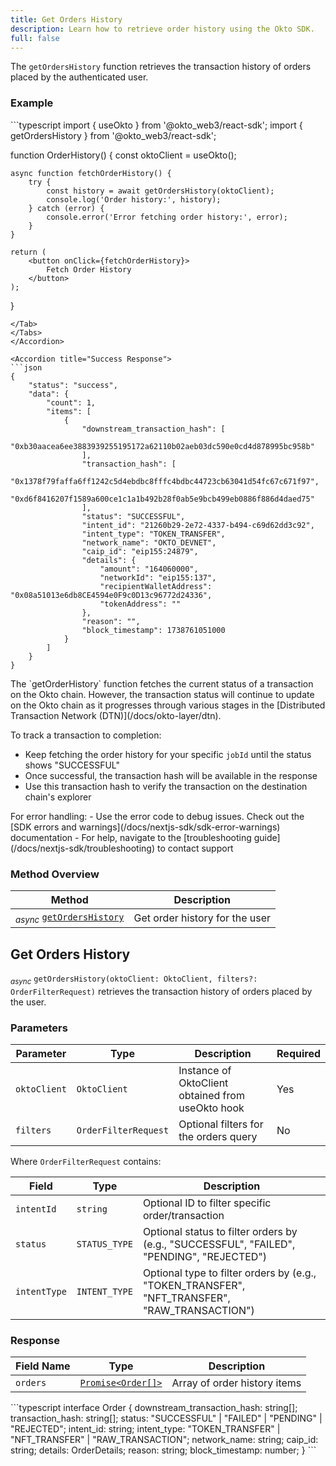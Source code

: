 ```yaml
---
title: Get Orders History
description: Learn how to retrieve order history using the Okto SDK.
full: false
---
```



The `getOrdersHistory` function retrieves the transaction history of orders placed by the authenticated user.

<ChainSupportStatus 
/>

### Example

<Accordions defaultValue="Usage">
<Accordion title="Usage">
<Tabs items={['TypeScript']}>
<Tab value="TypeScript">
```typescript
import { useOkto } from '@okto_web3/react-sdk';
import { getOrdersHistory } from '@okto_web3/react-sdk';

function OrderHistory() {
    const oktoClient = useOkto();

    async function fetchOrderHistory() {
        try {
            const history = await getOrdersHistory(oktoClient);
            console.log('Order history:', history);
        } catch (error) {
            console.error('Error fetching order history:', error);
        }
    }

    return (
        <button onClick={fetchOrderHistory}>
            Fetch Order History
        </button>
    );
}
```
</Tab>
</Tabs>
</Accordion>

<Accordion title="Success Response">
```json
{
    "status": "success",
    "data": {
        "count": 1,
        "items": [
            {
                "downstream_transaction_hash": [
                    "0xb30aacea6ee3883939255195172a62110b02aeb03dc590e0cd4d878995bc958b"
                ],
                "transaction_hash": [
                    "0x1378f79faffa6ff1242c5d4ebdbc8fffc4bdbc44723cb63041d54fc67c671f97",
                    "0xd6f8416207f1589a600ce1c1a1b492b28f0ab5e9bcb499eb0886f886d4daed75"
                ],
                "status": "SUCCESSFUL",
                "intent_id": "21260b29-2e72-4337-b494-c69d62dd3c92",
                "intent_type": "TOKEN_TRANSFER",
                "network_name": "OKTO_DEVNET",
                "caip_id": "eip155:24879",
                "details": {
                    "amount": "164060000",
                    "networkId": "eip155:137",
                    "recipientWalletAddress": "0x08a51013e6db8CE4594e0F9c0D13c96772d24336",
                    "tokenAddress": ""
                },
                "reason": "",
                "block_timestamp": 1738761051000
            }
        ]
    }
}
```
</Accordion>
</Accordions>

<Callout title="Important: Transaction Lifecycle">
The `getOrderHistory` function fetches the current status of a transaction on the Okto chain. However, the transaction status will continue to update on the Okto chain as it progresses through various stages in the [Distributed Transaction Network (DTN)](/docs/okto-layer/dtn).

To track a transaction to completion:
- Keep fetching the order history for your specific `jobId` until the status shows "SUCCESSFUL"
- Once successful, the transaction hash will be available in the response
- Use this transaction hash to verify the transaction on the destination chain's explorer
</Callout>

<Callout title="Note" type="info">
For error handling:
- Use the error code to debug issues. Check out the [SDK errors and warnings](/docs/nextjs-sdk/sdk-error-warnings) documentation
- For help, navigate to the [troubleshooting guide](/docs/nextjs-sdk/troubleshooting) to contact support
</Callout>

### Method Overview

| Method | Description |
|---------|-------------|
| <sub><i>async</i></sub> [`getOrdersHistory`](#get-orders-history) | Get order history for the user |

<div className="method-box">

## Get Orders History

<sub><i>async</i></sub> `getOrdersHistory(oktoClient: OktoClient, filters?: OrderFilterRequest)` retrieves the transaction history of orders placed by the user.

### Parameters

| Parameter | Type | Description | Required |
|-----------|------|-------------|-----------|
| `oktoClient` | `OktoClient` | Instance of OktoClient obtained from useOkto hook | Yes |
| `filters` | `OrderFilterRequest` | Optional filters for the orders query | No |

Where `OrderFilterRequest` contains:

| Field | Type | Description |
|-------|------|-------------|
| `intentId` | `string` | Optional ID to filter specific order/transaction |
| `status` | `STATUS_TYPE` | Optional status to filter orders by (e.g., "SUCCESSFUL", "FAILED", "PENDING", "REJECTED") |
| `intentType` | `INTENT_TYPE` | Optional type to filter orders by (e.g., "TOKEN_TRANSFER", "NFT_TRANSFER", "RAW_TRANSACTION") |

### Response

<Callout title="Success Response">

| Field Name | Type | Description |
|------------|------|-------------|
| `orders` | [`Promise<Order[]>`](/docs/nextjs-sdk/technical-reference#models) | Array of order history items |

<Accordions>
    <Accordion title="Response Type">
        ```typescript
        interface Order {
            downstream_transaction_hash: string[];
            transaction_hash: string[];
            status: "SUCCESSFUL" | "FAILED" | "PENDING" | "REJECTED";
            intent_id: string;
            intent_type: "TOKEN_TRANSFER" | "NFT_TRANSFER" | "RAW_TRANSACTION";
            network_name: string;
            caip_id: string;
            details: OrderDetails;
            reason: string;
            block_timestamp: number;
        }
        ```
    </Accordion>
</Accordions>

</Callout>

</div>